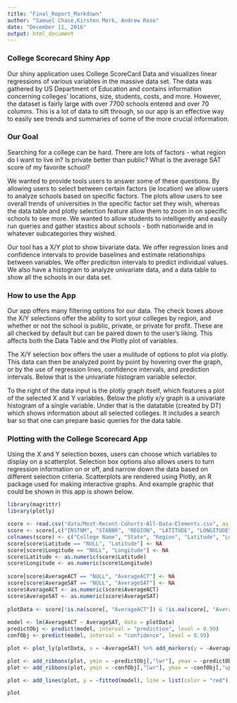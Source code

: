 ```yaml
---
title: "Final_Report_Markdown"
author: "Samuel Chase,Kirsten Mork, Andrew Rose"
date: "December 11, 2016"
output: html_document
---
```

<h3>College Scorecard Shiny App</h3>

<p>Our shiny application uses College ScoreCard Data and visualizes linear regressions of various variables in the massive data set.  The data was gathered by US Department of Education and contains information concerning colleges' locations, size, students, costs, and more.  However, the dataset is fairly large with over 7700 schools entered and over 70 columns.  This is a lot of data to sift through, so our app is an effective way to easily see trends and summaries of some of the more crucial information.</p>

<h3>Our Goal</h3>

<p>Searching for a college can be hard. There are lots of factors - what region do I want to live in? Is private better than public? What is the average SAT score of my favorite school?</p>

<p>We wanted to provide tools users to answer some of these questions. By allowing users to select between certain factors (ie location) we allow users to analyze schools based on specific factors. The plots allow users to see overall trends of universities in the specific factor set they wish, whereas the data table and plotly selection feature allow them to zoom in on specific schools to see more. We wanted to allow students to intelligently and easily run queries and gather stastics about schools - both nationwide and in whatever subcategories they wished. </p>

<p>Our tool has a X/Y plot to show bivariate data. We offer regression lines and confidence intervals to provide baselines and estimate relationships between variables. We offer prediciton intervals to predict individual values. We also have a histogram to analyze univariate data, and a data table to show all the schools in our data set.</p>

<h3>How to use the App</h3>

<p>Our app offers many filtering options for our data. The check boxes above the X/Y selections offer the ability to sort your colleges by region, and whether or not the school is public, private, or private for profit. These are all checked by default but can be paired down to the user's liking. This affects both the Data Table and the Plotly plot of variables.</p>

<p>The X/Y selection box offers the user a mulitude of options to plot via plotly. This data can then be analyzed point by point by hovering over the graph, or by the use of regression lines, confidence intervals, and prediction intervals. Below that is the univariate histogram variable selector.</p>

<p>To the right of the data input is the plotly graph itself, which features a plot of the selected X and Y variables. Below the plotly x/y graph is a univariate histogram of a single variable. Under that is the datatable (created by DT) which shows information about all selected colleges. It includes a search bar so that one can prepare basic queries for the data table.</p>

<h3>Plotting with the College Scorecard App</h3>

<p>Using the X and Y selection boxes, users can choose which variables to display on a scatterplot. Selection box options also allows users to turn regression information on or off, and narrow down the data based on different selection criteria. Scatterplots are rendered using Plotly, an R package used for making interactive graphs. And example graphic that could be shown in this app is shown below.</p>

```R
library(magrittr)
library(plotly)

score <- read.csv("data/Most-Recent-Cohorts-All-Data-Elements.csv", as.is = T)
score <- score[,c("INSTNM", "STABBR", "REGION", "LATITUDE", "LONGITUDE", "CONTROL", "SAT_AVG_ALL", "ACTCMMID", "UGDS", "NPT4_PUB", "NPT4_PRIV", "MN_EARN_WNE_P10", "PCTFLOAN", "ADM_RATE_ALL")]
colnames(score) <- c("College Name", "State", "Region", "Latitude", "Longitude", "Control", "AverageSAT", "AverageACT", "NumberofStudents", "PublicNetCost", "PrivateNetCost", "MeanEarnings", "PercentFedLoan", "AdmissionRate")
score[score$Latitude == "NULL", "Latitude"] <- NA
score[score$Longitude == "NULL", "Longitude"] <- NA
score$Latitude <- as.numeric(score$Latitude)
score$Longitude <- as.numeric(score$Longitude)
  
score[score$AverageACT == "NULL", "AverageACT"] <- NA
score[score$AverageSAT == "NULL", "AverageSAT"] <- NA
score$AverageACT <- as.numeric(score$AverageACT)
score$AverageSAT <- as.numeric(score$AverageSAT)
  
plotData <- score[!is.na(score[, "AverageACT"]) & !is.na(score[, "AverageSAT"]), ]
    
model <- lm(AverageACT ~ AverageSAT, data = plotData)
predictObj <- predict(model, interval = "prediction", level = 0.99)
confObj <- predict(model, interval = "confidence", level = 0.99)

plot <- plot_ly(plotData, x = ~AverageSAT) %>% add_markers(y = ~AverageACT, name = "", text = plotData[,"College Name"], showlegend = F)

plot <- add_ribbons(plot, ymin = ~predictObj[,"lwr"], ymax = ~predictObj[,"upr"], line = list(color = 'rgba(255, 246, 79, 0.4)'), fillcolor = 'rgba(255, 246, 79, 0.4)', name = "99% Prediction Interval")
plot <- add_ribbons(plot, ymin = ~confObj[,"lwr"], ymax = ~confObj[,"upr"], line = list(color = 'rgba(255, 150, 0, 0.4)'), fillcolor = 'rgba(255, 204, 0, 0.4)', name = "99% Confidence Interval")

plot <- add_lines(plot, y = ~fitted(model), line = list(color = "red"), name = "Regression Line")

plot
```

